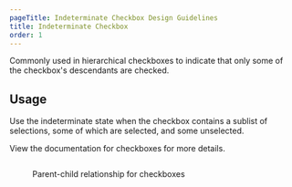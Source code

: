 ```yaml
---
pageTitle: Indeterminate Checkbox Design Guidelines
title: Indeterminate Checkbox
order: 1
---
```



<PageContent componentName="indeterminate_checkbox" type="design">

<LeadParagraph>
  Commonly used in hierarchical checkboxes to indicate that only some of the checkbox's descendants are checked.
</LeadParagraph>

## Usage

Use the indeterminate state when the checkbox contains a sublist of selections, some of which are selected, and some unselected.

View the <Link to="/design/checkboxes/">documentation for checkboxes</Link> for more details.

<span class="horizontal-spacer"></span>
<figure>
  <div class="image-container">
    <img
      src="../../images/selection-controls/Checkbox-parent-child-example.png"
      alt=""
    />
  </div>
  <figcaption>
    <p>Parent-child relationship for checkboxes</p>
  </figcaption>
</figure>

</PageContent>
